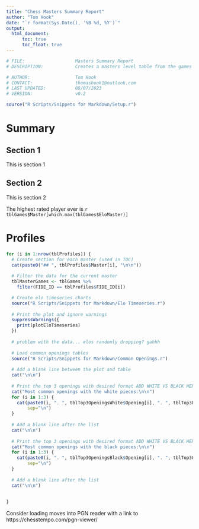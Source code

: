 ```yaml
---
title: "Chess Masters Summary Report"
author: "Tom Hook"
date: "`r format(Sys.Date(), '%B %d, %Y')`"
output: 
  html_document:
      toc: true
      toc_float: true
---
```


```r
# FILE:                   Masters Summary Report
# DESCRIPTION:            Creates a masters level table from the games data.

# AUTHOR:                 Tom Hook
# CONTACT:                thomashook1@outlook.com
# LAST UPDATED:           08/07/2023
# VERSION:                v0.2    
```

```r
source("R Scripts/Snippets for Markdown/Setup.r")
```

# Summary{.tabset}

## Section 1 

This is section 1

## Section 2

This is section 2

The highest rated player ever is `r tblGames$Master[which.max(tblGames$EloMaster)]`

# Profiles

```r
for (i in 1:nrow(tblProfiles)) {
  # Create section for each master (used in TOC)
  cat(paste0("## ", tblProfiles$Master[i], "\n\n"))
  
  # Filter the data for the current master
  tblMasterGames <- tblGames %>%
    filter(FIDE_ID == tblProfiles$FIDE_ID[i])

  # Create elo timeseries charts
  source("R Scripts/Snippets for Markdown/Elo Timeseries.r")
  
  # Print the plot and ignore warnings
  suppressWarnings({
    print(plotEloTimeseries)
  })
  
  # problem with the data... elos randomly dropping? gahhh
  
  # Load common openings tables
  source("R Scripts/Snippets for Markdown/Common Openings.r")
  
  # Add a blank line between the plot and table
  cat("\n\n")
  
  # Print the top 3 openings with desired format ADD WHITE VS BLACK HERE
  cat("Most common openings with the white pieces:\n\n")
  for (i in 1:3) {
    cat(paste0(i, ". ", tblTop3OpeningsWhite$Opening[i], ". ", tblTop3OpeningsWhite$count[i], " times.", "\n"), 
        sep="\n")
  }
  
  # Add a blank line after the list
  cat("\n\n")
  
  # Print the top 3 openings with desired format ADD WHITE VS BLACK HERE
  cat("Most common openings with the black pieces:\n\n")
  for (i in 1:3) {
    cat(paste0(i, ". ", tblTop3OpeningsBlack$Opening[i], ". ", tblTop3OpeningsBlack$count[i], " times.", "\n"), 
        sep="\n")
  }
  
  # Add a blank line after the list
  cat("\n\n")
  
  
}
```

Consider loading moves into PGN reader with a link to https://chesstempo.com/pgn-viewer/                   
                   